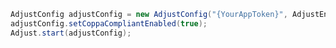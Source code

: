 ```c#
AdjustConfig adjustConfig = new AdjustConfig("{YourAppToken}", AdjustEnvironment.Sandbox);
adjustConfig.setCoppaCompliantEnabled(true);
Adjust.start(adjustConfig);
```
